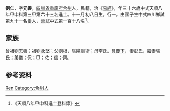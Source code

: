 {{Otheruses|other=名为刘仁的其他人物|刘仁}}
{{明清人物信息框
| 姓名 = 劉仁
| 原名 =
| 圖片名稱= 
| 圖片大小 =
| 圖片說明 = 
| 最高職務 =
| 國家 = 大明 
| 爵位 =
| 籍貫 = [[四川省|四川省]][[重慶府|重慶府]][[合州|合州]]
| 族裔 = 
| 旗籍 = 
| 字號 = 
| 諡號 =
| 出生日期 = 十一月初八日
| 出生地點 =
| 逝世日期 = 
| 逝世地點 =
| 墓葬 =
| 配偶 = 彭氏張氏
| 親屬 = 曾祖[[劉志善|劉志善]]，祖[[劉永堅|劉永堅]]，父[[劉根|劉根]]，母李氏
| 出身 =
* 天順八年甲申科進士
| 經歷 =
| 著作 =  
*
*
*
}}
'''劉仁'''{{BD|1429年||？年||}}，字'''元善'''，[[四川省|四川省]][[重慶府|重慶府]][[合州|合州]]人，民籍，治《[[易經|易經]]》，年三十六歲中式天順八年甲申科第三甲第六十三名進士。十一月初八日生，行一。由國子生中式四川鄉試第九十一名[[舉人|舉人]]，[[會試|會試]]中式第一百十八名<ref>《天順八年甲申科進士登科錄》</ref>。

== 家族 ==
曾祖[[劉志善|劉志善]]；祖[[劉永堅|劉永堅]]；父[[劉根|劉根]]，陰陽訓術；母李氏。[[具慶下|具慶下]]，妻彭氏，繼妻張氏；弟儀；侃；□；佐；信；倜。

== 参考资料 ==
{{reflist}}

{{天順八年甲申科殿试金榜}}

{{Authority control}}
{{DEFAULTSORT:Liu刘}}
[[Category:刘姓|Ren]]
[[Category:合州人|Category:合州人]]

{{明朝人物小作品}}